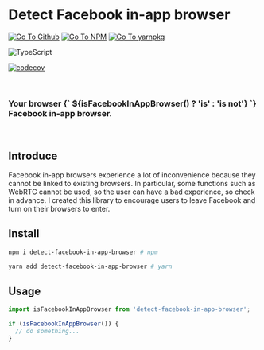 

<Meta title="detect-facebook-in-app-browser | English" />

# Detect Facebook in-app browser

[![Go To Github](https://img.shields.io/badge/GitHub-100000?style=for-the-badge&logo=github&logoColor=white)](https://github.com/juunini/detect-facebook-in-app-browser)
[![Go To NPM](https://img.shields.io/badge/npm-CB3837?style=for-the-badge&logo=npm&logoColor=white)](https://www.npmjs.com/package/detect-facebook-in-app-browser)
[![Go To yarnpkg](https://img.shields.io/badge/Yarn-2C8EBB?style=for-the-badge&logo=yarn&logoColor=white)](https://yarnpkg.com/package/detect-facebook-in-app-browser)

![TypeScript](https://img.shields.io/badge/TypeScript-007ACC?style=for-the-badge&logo=typescript&logoColor=white)

[![codecov](https://codecov.io/gh/juunini/detect-facebook-in-app-browser/branch/main/graph/badge.svg?token=H2LNON80F9)](https://codecov.io/gh/juunini/detect-facebook-in-app-browser)

<br />
<h3>
  Your browser
  <strong style={{ color: isFacebookInAppBrowser() ? 'red' : 'green' }}>
    {` ${isFacebookInAppBrowser() ? 'is' : 'is not'} `}
  </strong>
  Facebook in-app browser.
</h3>
<br />

## Introduce

Facebook in-app browsers experience a lot of inconvenience because they cannot be linked to existing browsers.
In particular, some functions such as WebRTC cannot be used, so the user can have a bad experience, so check in advance.
I created this library to encourage users to leave Facebook and turn on their browsers to enter.

## Install

```bash
npm i detect-facebook-in-app-browser # npm

yarn add detect-facebook-in-app-browser # yarn
```

## Usage

```ts
import isFacebookInAppBrowser from 'detect-facebook-in-app-browser';

if (isFacebookInAppBrowser()) {
  // do something...
}
```

